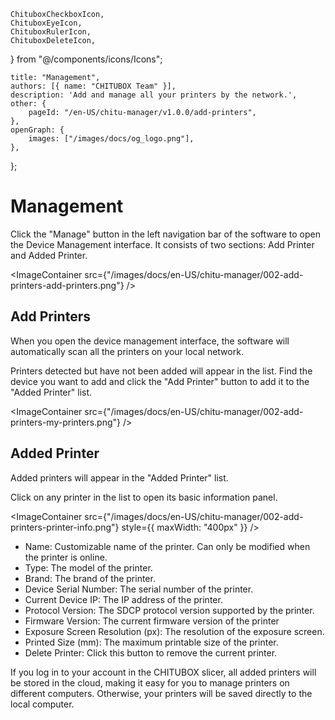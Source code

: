 	ChituboxCheckboxIcon,
	ChituboxEyeIcon,
	ChituboxRulerIcon,
	ChituboxDeleteIcon,
} from "@/components/icons/Icons";

	title: "Management",
	authors: [{ name: "CHITUBOX Team" }],
	description: 'Add and manage all your printers by the network.',
	other: {
		pageId: "/en-US/chitu-manager/v1.0.0/add-printers",
	},
	openGraph: {
		images: ["/images/docs/og_logo.png"],
	},
};

# Management

Click the "Manage" button in the left navigation bar of the software to open the Device Management interface. It consists of two sections: Add Printer and Added Printer.

<ImageContainer
	src={"/images/docs/en-US/chitu-manager/002-add-printers-add-printers.png"}
/>

## Add Printers

When you open the device management interface, the software will automatically scan all the printers on your local network.

Printers detected but have not been added will appear in the list. Find the device you want to add and click the "Add Printer" button to add it to the "Added Printer" list.

<ImageContainer
	src={"/images/docs/en-US/chitu-manager/002-add-printers-my-printers.png"}
/>

## Added Printer

Added printers will appear in the "Added Printer" list.

Click on any printer in the list to open its basic information panel.

<ImageContainer
	src={"/images/docs/en-US/chitu-manager/002-add-printers-printer-info.png"}
	style={{ maxWidth: "400px" }}
/>

-   Name: Customizable name of the printer. Can only be modified when the printer is online.
-   Type: The model of the printer.
-   Brand: The brand of the printer.
-   Device Serial Number: The serial number of the printer.
-   Current Device IP: The IP address of the printer.
-   Protocol Version: The SDCP protocol version supported by the printer.
-   Firmware Version: The current firmware version of the printer
-   Exposure Screen Resolution (px): The resolution of the exposure screen.
-   Printed Size (mm): The maximum printable size of the printer.
-   Delete Printer: Click this button to remove the current printer.

<Admonition type="tip">
	If you log in to your account in the CHITUBOX slicer, all added printers
	will be stored in the cloud, making it easy for you to manage printers on
	different computers. Otherwise, your printers will be saved directly to the
	local computer.
</Admonition>
